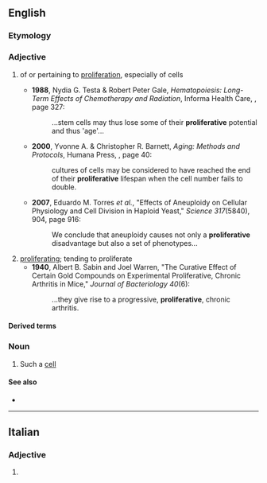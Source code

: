 ==English==

===Etymology===
{{suffix|en|proliferate|ive}}

===Adjective===
{{en-adj}}

# {{lb|en|not comparable|cytology}} of or pertaining to [[proliferation]], especially of cells
#* '''1988''', Nydia G. Testa & Robert Peter Gale, ''Hematopoiesis: Long-Term Effects of Chemotherapy and Radiation'', Informa Health Care, {{ISBN|082477938X}}, page 327:
#*: ...stem cells may thus lose some of their '''proliferative''' potential and thus 'age'...
#* '''2000''', Yvonne A. & Christopher R. Barnett, ''Aging: Methods and Protocols'', Humana Press, {{ISBN|0896035824}}, page 40:
#*: cultures of cells may be considered to have reached the end of their '''proliferative''' lifespan when the cell number fails to double.
#* '''2007''', Eduardo M. Torres ''et al.'', "Effects of Aneuploidy on Cellular Physiology and Cell Division in Haploid Yeast," ''Science 317''(5840), 904, page 916:
#*: We conclude that aneuploidy causes not only a '''proliferative''' disadvantage but also a set of phenotypes...
# [[proliferating]]; tending to proliferate
#* '''1940''', Albert B. Sabin and Joel Warren, "The Curative Effect of Certain Gold Compounds on Experimental Proliferative, Chronic Arthritis in Mice," ''Journal of Bacteriology 40''(6):
#*: ...they give rise to a progressive, '''proliferative''', chronic arthritis.

====Derived terms====
{{der3|en
|myeloproliferative
|antiproliferative
|proliferatively
|lymphoproliferative
|hyperproliferative
|nonproliferative
|membranoproliferative
|immunoproliferative
|fibroproliferative
|mesangioproliferative
|hypoproliferative
|vasculoproliferative}}

===Noun===
{{en-noun}}

# Such a [[cell]]

====See also====
* {{l|en|proliferational}}

----

==Italian==

===Adjective===
{{it-adj-form|f-p}}

# {{it-adj form of|proliferativo|f|pl}}